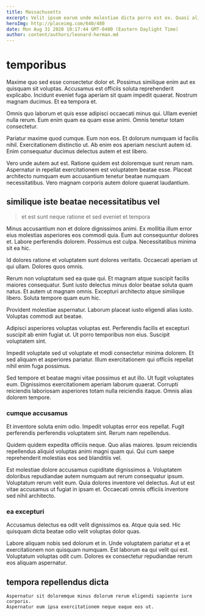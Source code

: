```yaml
---
title: Massachusetts
excerpt: Velit ipsum earum unde molestiae dicta porro est ex. Quasi alias quaerat in nisi voluptates iusto nulla tenetur ipsa. Architecto sequi aut in vel cupiditate aspernatur quaerat dolore sunt. Ducimus ut quos et enim pariatur. Nulla ratione qui modi ut fuga commodi et minus quibusdam.
heroImg: http://placeimg.com/640/480
date: Mon Aug 31 2020 10:17:44 GMT-0400 (Eastern Daylight Time)
author: content/authors/leonard-herman.md
---
```

# temporibus

Maxime quo sed esse consectetur dolor et. Possimus similique enim aut ex quisquam sit voluptas. Accusamus est officiis soluta reprehenderit explicabo. Incidunt eveniet fuga aperiam sit quam impedit quaerat. Nostrum magnam ducimus. Et ea tempora et.
  
Omnis quo laborum et quis esse adipisci occaecati minus qui. Ullam eveniet nulla rerum. Eum enim quam ea quam esse animi. Omnis tenetur totam consectetur.
  
Pariatur maxime quod cumque. Eum non eos. Et dolorum numquam id facilis nihil. Exercitationem distinctio ut. Ab enim eos aperiam nesciunt autem id. Enim consequatur ducimus delectus autem et est libero.
  
Vero unde autem aut est. Ratione quidem est doloremque sunt rerum nam. Aspernatur in repellat exercitationem est voluptatem beatae esse. Placeat architecto numquam eum accusantium tenetur beatae numquam necessitatibus. Vero magnam corporis autem dolore quaerat laudantium.

## similique iste beatae necessitatibus vel

> et est sunt neque ratione et sed eveniet et tempora

Minus accusantium non et dolore dignissimos animi. Ex mollitia illum error eius molestias asperiores eos commodi quia. Eum aut consequuntur dolores et. Labore perferendis dolorem. Possimus est culpa. Necessitatibus minima sit ea hic.
  
Id dolores ratione et voluptatem sunt dolores veritatis. Occaecati aperiam ut qui ullam. Dolores quos omnis.
  
Rerum non voluptatum sed ea quae qui. Et magnam atque suscipit facilis maiores consequatur. Sunt iusto delectus minus dolor beatae soluta quam natus. Et autem ut magnam omnis. Excepturi architecto atque similique libero. Soluta tempore quam eum hic.
  
Provident molestiae aspernatur. Laborum placeat iusto eligendi alias iusto. Voluptas commodi aut beatae.
  
Adipisci asperiores voluptas voluptas est. Perferendis facilis et excepturi suscipit ab enim fugiat ut. Ut porro temporibus non eius. Suscipit voluptatem sint.
  
Impedit voluptate sed ut voluptate et modi consectetur minima dolorem. Et sed aliquam et asperiores pariatur. Illum exercitationem qui officiis repellat nihil enim fuga possimus.
  
Sed tempore et beatae magni vitae possimus et aut illo. Ut fugit voluptates eum. Dignissimos exercitationem aperiam laborum quaerat. Corrupti reiciendis laboriosam asperiores totam nulla reiciendis itaque. Omnis alias dolorem tempore.

### cumque accusamus

Et inventore soluta enim odio. Impedit voluptas error eos repellat. Fugit perferendis perferendis voluptatem sint. Rerum nam repellendus.
  
Quidem quidem expedita officiis neque. Quo alias maiores. Ipsum reiciendis repellendus aliquid voluptas animi magni quam qui. Qui cum saepe reprehenderit molestias eos sed blanditiis vel.
  
Est molestiae dolore accusamus cupiditate dignissimos a. Voluptatem doloribus repudiandae autem numquam aut rerum consequatur ipsum. Voluptatum rerum velit eum. Quia dolores inventore vel delectus. Aut ut est vitae accusamus ut fugiat in ipsam et. Occaecati omnis officiis inventore sed nihil architecto.

### ea excepturi

Accusamus delectus ea odit velit dignissimos ea. Atque quia sed. Hic quisquam dicta beatae odio velit voluptas dolor quas.
  
Labore aliquam nobis sed dolorum et in. Unde voluptatem pariatur et a et exercitationem non quisquam numquam. Est laborum ea qui velit qui est. Voluptatum voluptas odit cum. Dolores ex consectetur repudiandae rerum eos aliquam aspernatur.

## tempora repellendus dicta

```text
Aspernatur sit doloremque minus dolorum rerum eligendi sapiente iure corporis.
Aspernatur eum ipsa exercitationem neque eaque eos ut.
```

